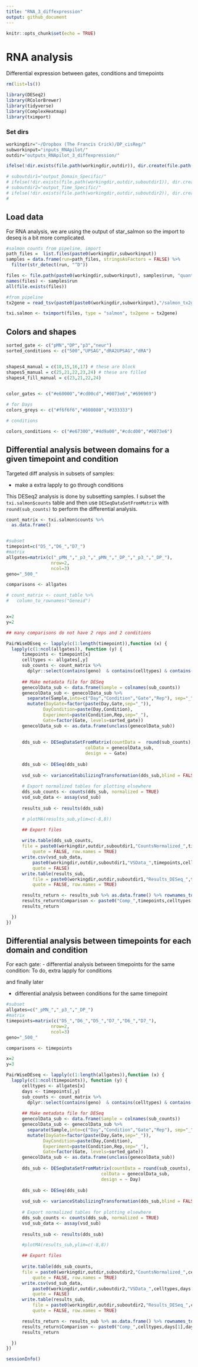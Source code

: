 ```yaml
---
title: "RNA_3_diffexpression"
output: github_document
---
```


```r

knitr::opts_chunk$set(echo = TRUE)

```

# RNA analysis
Differential expression between gates, conditions and timepoints

```r

rm(list=ls())

library(DESeq2)
library(RColorBrewer)
library(tidyverse)
library(ComplexHeatmap)
library(tximport)

```


### Set dirs
```r

workingdir="~/Dropbox (The Francis Crick)/DP_cisReg/"
subworkinput="inputs_RNApilot/"
outdir="outputs_RNApilot_3_diffexpression/"

ifelse(!dir.exists(file.path(workingdir,outdir)), dir.create(file.path(workingdir,outdir)), "Directory exists")

# suboutdir1="output_Domain_Specific/"
# ifelse(!dir.exists(file.path(workingdir,outdir,suboutdir1)), dir.create(file.path(workingdir,outdir,suboutdir1)), "Directory exists")
# suboutdir2="output_Time_Specific/"
# ifelse(!dir.exists(file.path(workingdir,outdir,suboutdir2)), dir.create(file.path(workingdir,outdir,suboutdir2)), "Directory exists")
# 

```



## Load data

For RNA analysis, we are using the output of star_salmon so the import to deseq is a bit more complicated.

```r

#salmon counts from pipeline, import
path_files =  list.files(paste0(workingdir,subworkinput)) 
samples = data.frame(run=path_files, stringsAsFactors = FALSE) %>%
  filter(str_detect(run, "^D"))

files <- file.path(paste0(workingdir,subworkinput), samples$run, "quant.sf")
names(files) <- samples$run
all(file.exists(files))

#from pipeline
tx2gene = read_tsv(paste0(paste0(workingdir,subworkinput),"/salmon_tx2gene.tsv"))

txi.salmon <- tximport(files, type = "salmon", tx2gene = tx2gene)


```



## Colors and shapes

```r
sorted_gate <- c("pMN","DP","p3","neur")
sorted_conditions <- c("500","UPSAG","dRA2UPSAG","dRA")


shapes4_manual = c(18,15,16,17) # these are block
shapes5_manual = c(25,21,22,23,24) # these are filled
shapes4_fill_manual = c(23,21,22,24)
 

color_gates <- c("#e60000","#cd00cd","#0073e6","#696969")

# for Days
colors_greys <- c("#f6f6f6","#808080","#333333")

# conditions

colors_conditions <- c("#e67300","#4d9a00","#cdcd00","#0073e6")
```

## Differential analysis between domains for a given timepoint and condition

Targeted diff analysis in subsets of samples:

- make a extra lapply to go through conditions

This DESeq2 analysis is done by subsetting samples. I subset the `txi.salmon$counts` table and then use ` DESeqDataSetFromMatrix` with `round(sub_counts)` to perform the differential analysis. 

```r

count_matrix <- txi.salmon$counts %>%
  as.data.frame()


#subset 
timepoint=c("D5_","D6_","D7_")
#matrix
allgates=matrix(c("_pMN_","_p3_","_pMN_","_DP_","_p3_","_DP_"),
                 nrow=2,
                 ncol=3)
geno="_500_"

comparisons <- allgates

# count_matrix <- count_table %>%
#   column_to_rownames("Geneid")


x=2
y=2

## many comparisons do not have 2 reps and 2 conditions

PairWiseDEseq <- lapply(c(1:length(timepoint)),function (x) {
  lapply(c(1:ncol(allgates)), function (y) {
      timepoints <- timepoint[x]
      celltypes <- allgates[,y]
      sub_counts <- count_matrix %>%
        dplyr::select(contains(geno)  & contains(celltypes) & contains(timepoints))
      
      ## Make metadata file for DESeq
      genecolData_sub <- data.frame(Sample = colnames(sub_counts))
      genecolData_sub <- genecolData_sub %>% 
        separate(Sample,into=c("Day","Condition","Gate","Rep"), sep="_", remove=FALSE) %>%
        mutate(DayGate=factor(paste(Day,Gate,sep="_")),
              DayCondition=paste(Day,Condition),
              Experiment=paste(Condition,Rep,sep="_"),
              Gate=factor(Gate, levels=sorted_gate))
      genecolData_sub <- as.data.frame(unclass(genecolData_sub))
      
      
      dds_sub <- DESeqDataSetFromMatrix(countData =  round(sub_counts),
                              colData = genecolData_sub,
                              design = ~ Gate)
          
      dds_sub <- DESeq(dds_sub)
      
      vsd_sub <- varianceStabilizingTransformation(dds_sub,blind = FALSE)
      
      # Export normalized tables for plotting elsewhere
      dds_sub_counts <- counts(dds_sub, normalized = TRUE)
      vsd_sub_data <- assay(vsd_sub)
      
      results_sub <- results(dds_sub)

      # plotMA(results_sub,ylim=c(-8,8))

      ## Export files
      
      write.table(dds_sub_counts,
      file = paste0(workingdir,outdir,suboutdir1,"CountsNormalized_",timepoints,celltypes[1],celltypes[2],".txt"),
          quote = FALSE, row.names = TRUE)
      write.csv(vsd_sub_data,
          paste0(workingdir,outdir,suboutdir1,"VSData_",timepoints,celltypes[1],celltypes[2],".csv"),
          quote = FALSE)
      write.table(results_sub,
          file = paste0(workingdir,outdir,suboutdir1,"Results_DESeq_",timepoints,celltypes[1],celltypes[2],".txt"),
          quote = FALSE, row.names = TRUE)

      results_return <- results_sub %>% as.data.frame() %>% rownames_to_column("Geneid")
      results_return$Comparison <- paste0("Comp_",timepoints,celltypes[1],celltypes[2])
      results_return

  })
}) 


```

## Differential analysis between timepoints for each domain and condition 

For each gate:
- differential analysis between timepoints for the same condition: To do, extra lapply for conditions 

and finally later 

- differential analysis between conditions for the same timepoint

```r

#subset 
allgates=c("_pMN_","_p3_","_DP_")
#matrix
timepoints=matrix(c("D5_","D6_","D5_","D7_","D6_","D7_"),
                 nrow=2,
                 ncol=3)
geno="_500_"

comparisons <- timepoints

x=2
y=3

PairWiseDEseq <- lapply(c(1:length(allgates)),function (x) {
  lapply(c(1:ncol(timepoints)), function (y) {
      celltypes <- allgates[x]
      days <- timepoints[,y]
      sub_counts <- count_matrix %>%
        dplyr::select(contains(geno)  & contains(celltypes) & contains(days))
      
      ## Make metadata file for DESeq
      genecolData_sub <- data.frame(Sample = colnames(sub_counts))
      genecolData_sub <- genecolData_sub %>% 
        separate(Sample,into=c("Day","Condition","Gate","Rep"), sep="_", remove=FALSE) %>%
        mutate(DayGate=factor(paste(Day,Gate,sep="_")),
              DayCondition=paste(Day,Condition),
              Experiment=paste(Condition,Rep,sep="_"),
              Gate=factor(Gate, levels=sorted_gate))
      genecolData_sub <- as.data.frame(unclass(genecolData_sub))
         
      dds_sub <- DESeqDataSetFromMatrix(countData = round(sub_counts),
                                    colData = genecolData_sub,
                                    design = ~ Day)
      
      dds_sub <- DESeq(dds_sub)
      
      vsd_sub <- varianceStabilizingTransformation(dds_sub,blind = FALSE)
      
      # Export normalized tables for plotting elsewhere
      dds_sub_counts <- counts(dds_sub, normalized = TRUE)
      vsd_sub_data <- assay(vsd_sub)
      
      results_sub <- results(dds_sub)

      #plotMA(results_sub,ylim=c(-8,8))

      ## Export files
      
      write.table(dds_sub_counts,
      file = paste0(workingdir,outdir,suboutdir2,"CountsNormalized_",celltypes,days[1],days[2],".txt"),
          quote = FALSE, row.names = TRUE)
      write.csv(vsd_sub_data,
          paste0(workingdir,outdir,suboutdir2,"VSData_",celltypes,days[1],days[2],".csv"),
          quote = FALSE)
      write.table(results_sub,
          file = paste0(workingdir,outdir,suboutdir2,"Results_DESeq_",celltypes,days[1],days[2],".txt"),
          quote = FALSE, row.names = TRUE)

      results_return <- results_sub %>% as.data.frame() %>% rownames_to_column("Geneid")
      results_return$Comparison <- paste0("Comp_",celltypes,days[1],days[2])
      results_return

  })
}) 


```





```r
sessionInfo()
```